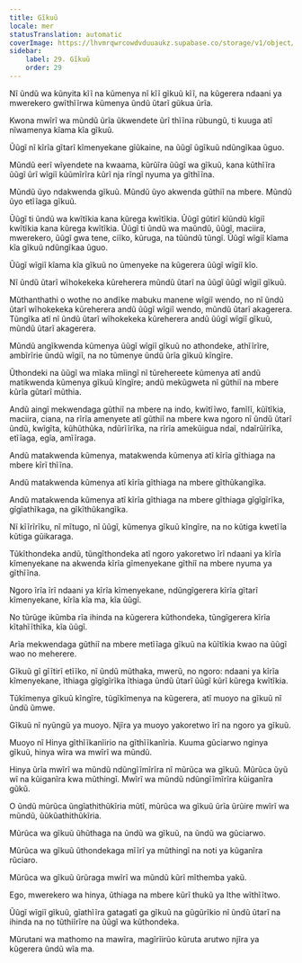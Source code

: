 ```yaml
---
title: Gĩkuũ
locale: mer
statusTranslation: automatic
coverImage: https://lhvmrqwrcowdvduuaukz.supabase.co/storage/v1/object/public/strapi-uploads/small_cover-educacion-fundamental.webp-2d51a7828a2b1309555be27f7e2a61a0.webp
sidebar:
    label: 29. Gĩkuũ
    order: 29
---
```

Nĩ ũndũ wa kũnyita kĩĩ na kũmenya nĩ kĩĩ gĩkuũ kĩĩ, na kũgerera ndaani ya mwerekero gwĩthĩĩrwa kũmenya ũndũ ũtarĩ gũkua ũrĩa.

Kwona mwĩrĩ wa mũndũ ũrĩa ũkwendete ũrĩ thĩĩna rũbungũ, ti kuuga atĩ nĩwamenya kĩama kĩa gĩkuũ.

Ũũgĩ nĩ kĩrĩa gĩtarĩ kĩmenyekane gĩũkaine, na ũũgĩ ũgĩkuũ ndũngĩkaa ũguo.

Mũndũ eerĩ wĩyendete na kwaama, kũrũĩra ũũgĩ wa gĩkuũ, kana kũthĩĩra ũũgĩ ũrĩ wĩgiĩ kũũmĩrĩra kũrĩ nja rĩngĩ nyuma ya gĩthĩĩna.

Mũndũ ũyo ndakwenda gĩkuũ. Mũndũ ũyo akwenda gũthiĩ na mbere. Mũndũ ũyo etĩĩaga gĩkuũ.

Ũũgĩ ti ũndũ wa kwĩtĩkia kana kũrega kwĩtĩkia. Ũũgĩ gũtirĩ kĩũndũ kĩgiĩ kwĩtĩkia kana kũrega kwĩtĩkia. Ũũgĩ ti ũndũ wa maũndũ, ũũgĩ, maciira, mwerekero, ũũgĩ gwa tene, ciĩko, kũruga, na tũũndũ tũngĩ. Ũũgĩ wĩgiĩ kĩama kĩa gĩkuũ ndũngĩkaa ũguo.

Ũũgĩ wĩgiĩ kĩama kĩa gĩkuũ no ũmenyeke na kũgerera ũũgĩ wĩgiĩ kĩo.

Nĩ ũndũ ũtarĩ wĩhokekeka kũreherera mũndũ ũtarĩ na ũũgĩ ũũgĩ wĩgiĩ gĩkuũ.

Mũthanthathi o wothe no andĩke mabuku manene wĩgiĩ wendo, no nĩ ũndũ ũtarĩ wĩhokekeka kũreherera andũ ũũgĩ wĩgiĩ wendo, mũndũ ũtarĩ akagerera. Tũngĩka atĩ nĩ ũndũ ũtarĩ wĩhokekeka kũreherera andũ ũũgĩ wĩgiĩ gĩkuũ, mũndũ ũtarĩ akagerera.

Mũndũ angĩkwenda kũmenya ũũgĩ wĩgiĩ gĩkuũ no athondeke, athĩĩrĩre, ambĩrĩrie ũndũ wĩgiĩ, na no tũmenye ũndũ ũrĩa gĩkuũ kĩngĩre.

Ũthondeki na ũũgĩ wa mĩaka mĩingĩ nĩ tũrehereete kũmenya atĩ andũ matikwenda kũmenya gĩkuũ kĩngĩre; andũ mekũgweta nĩ gũthiĩ na mbere kũrĩa gũtarĩ mũthia.

Andũ aingĩ mekwendaga gũthiĩ na mbere na indo, kwĩtĩĩwo, famĩlĩ, kũĩtĩkia, maciira, ciana, na rĩrĩa amenyete atĩ gũthiĩ na mbere kwa ngoro nĩ ũndũ ũtarĩ ũndũ, kwĩgĩta, kũhũthũka, ndũrĩĩrĩka, na rĩrĩa amekũigua ndaĩ, ndaĩrũĩrĩka, etĩĩaga, egĩa, amĩĩraga.

Andũ matakwenda kũmenya, matakwenda kũmenya atĩ kĩrĩa gĩthiaga na mbere kĩrĩ thĩĩna.

Andũ matakwenda kũmenya atĩ kĩrĩa gĩthiaga na mbere gĩthũkangĩka.

Andũ matakwenda kũmenya atĩ kĩrĩa gĩthiaga na mbere gĩthiaga gĩgĩgĩrĩka, gĩgĩathĩkaga, na gĩkĩthũkangĩka.

Nĩ kĩĩrĩrĩku, nĩ mĩtugo, nĩ ũũgĩ, kũmenya gĩkuũ kĩngĩre, na no kũtiga kwetĩĩa kũtiga gũikaraga.

Tũkĩthondeka andũ, tũngĩthondeka atĩ ngoro yakoretwo ĩrĩ ndaani ya kĩrĩa kĩmenyekane na akwenda kĩrĩa gĩmenyekane gĩthiĩ na mbere nyuma ya gĩthĩĩna.

Ngoro ĩrĩa ĩrĩ ndaani ya kĩrĩa kĩmenyekane, ndũngĩgerera kĩrĩa gĩtarĩ kĩmenyekane, kĩrĩa kĩa ma, kĩa ũũgĩ.

No tũrũge ikũmba rĩa ihinda na kũgerera kũthondeka, tũngĩgerera kĩrĩa kĩtahĩĩthĩka, kĩa ũũgĩ.

Arĩa mekwendaga gũthiĩ na mbere metĩĩaga gĩkuũ na kũĩtĩkia kwao na ũũgĩ wao no meherere.

Gĩkuũ gĩ gĩĩtirĩ etĩĩko, nĩ ũndũ mũthaka, mwerũ, no ngoro: ndaani ya kĩrĩa kĩmenyekane, ĩthiaga gĩgĩgĩrĩka ĩthiaga ũndũ ũtarĩ ũũgĩ kũrĩ kũrega kwĩtĩkia.

Tũkĩmenya gĩkuũ kĩngĩre, tũgĩkĩmenya na kũgerera, atĩ muoyo na gĩkuũ nĩ ũndũ ũmwe.

Gĩkuũ nĩ nyũngũ ya muoyo. Njĩra ya muoyo yakoretwo ĩrĩ na ngoro ya gĩkuũ.

Muoyo nĩ Hinya gĩthĩĩkanĩirio na gĩthĩĩkanĩria. Kuuma gũciarwo nginya gĩkuũ, hinya wĩra wa mwĩrĩ wa mũndũ.

Hinya ũrĩa mwĩrĩ wa mũndũ ndũngĩĩmĩrĩra nĩ mũrũca wa gĩkuũ. Mũrũca ũyũ wĩ na kũiganĩra kwa mũthingĩ. Mwĩrĩ wa mũndũ ndũngĩĩmĩrĩra kũiganĩra gũkũ.

O ũndũ mũrũca ũngĩathithũkĩria mũtĩ, mũrũca wa gĩkuũ ũrĩa ũrũire mwĩrĩ wa mũndũ, ũũkũathithũkĩria.

Mũrũca wa gĩkuũ ũhũthaga na ũndũ wa gĩkuũ, na ũndũ wa gũciarwo.

Mũrũca wa gĩkuũ ũthondekaga mĩĩrĩ ya mũthingĩ na noti ya kũganĩra rũciaro.

Mũrũca wa gĩkuũ ũrũraga mwĩrĩ wa mũndũ kũrĩ mĩthemba yakũ.

Ego, mwerekero wa hinya, ũthiaga na mbere kũrĩ thukũ ya Ithe wĩthĩĩtwo.

Ũũgĩ wĩgiĩ gĩkuũ, gĩathĩĩra gatagatĩ ga gĩkuũ na gũgũrĩkio nĩ ũndũ ũtarĩ na ihinda na no tũthiĩrĩre na ũũgĩ wa kũthondeka.

Mũrutani wa mathomo na mawĩra, magĩrĩirũo kũruta arutwo njĩra ya kũgerera ũndũ wĩa ma.

